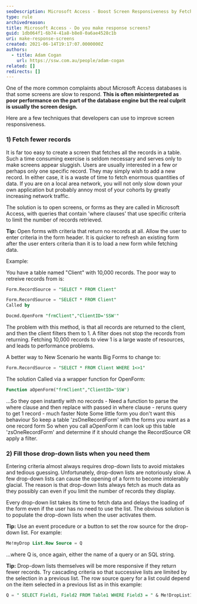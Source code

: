 ```yaml
---
seoDescription: Microsoft Access - Boost Screen Responsiveness by Fetching Fewer Records and Filling Drop-Down Lists on Demand.
type: rule
archivedreason:
title: Microsoft Access - Do you make response screens?
guid: 1db064f1-6b74-41a8-b8e8-0a6ae4528c1b
uri: make-response-screens
created: 2021-06-14T19:17:07.0000000Z
authors:
  - title: Adam Cogan
    url: https://ssw.com.au/people/adam-cogan
related: []
redirects: []
---
```


One of the more common complaints about Microsoft Access databases is that some screens are slow to respond. **This is often misinterpreted as poor performance on the part of the database engine but the real culprit is usually the screen design.**

Here are a few techniques that developers can use to improve screen responsiveness.
### 1) Fetch fewer records

It is far too easy to create a screen that fetches all the records in a table. Such a time consuming exercise is seldom necessary and serves only to make screens appear sluggish. Users are usually interested in a few or perhaps only one specific record. They may simply wish to add a new record. In either case, it is a waste of time to fetch enormous quantities of data. If you are on a local area network, you will not only slow down your own application but probably annoy most of your cohorts by greatly increasing network traffic.

The solution is to open screens, or forms as they are called in Microsoft Access, with queries that contain 'where clauses' that use specific criteria to limit the number of records retrieved.

**Tip:** Open forms with criteria that return no records at all. Allow the user to enter criteria in the form header. It is quicker to refresh an existing form after the user enters criteria than it is to load a new form while fetching data.

Example:

You have a table named "Client" with 10,000 records. The poor way to retreive records from is:

```sql
Form.RecordSource = "SELECT * FROM Client"

Form.RecordSource = "SELECT * FROM Client"
Called by

Docmd.OpenForm "frmClient","ClientID='SSW'"
```

The problem with this method, is that all records are returned to the client, and then the client filters them to 1. A filter does not stop the records from returning. Fetching 10,000 records to view 1 is a large waste of resources, and leads to performance problems.

A better way to New Scenario he wants Big Forms to change to:

```sql
Form.RecordSource = "SELECT * FROM Client WHERE 1<>1"
```

The solution Called via a wrapper function for OpenForm:

```sql
Function aOpenForm("frmClient","ClientID='SSW')
```

...So they open instantly with no records - Need a function to parse the where clause and then replace with passed in where clause - reruns query to get 1 record - much faster Note Some little form you don't want this behaviour So keep a table 'zsOneRecordForm' with the forms you want as a one record form So when you call aOpenForm it can look up this table 'zsOneRecordForm' and determine if it should change the RecordSource OR apply a filter.

### 2) Fill those drop-down lists when you need them

Entering criteria almost always requires drop-down lists to avoid mistakes and tedious guessing. Unfortunately, drop-down lists are notoriously slow. A few drop-down lists can cause the opening of a form to become intolerably glacial. The reason is that drop-down lists always fetch as much data as they possibly can even if you limit the number of records they display.

Every drop-down list takes its time to fetch data and delays the loading of the form even if the user has no need to use the list. The obvious solution is to populate the drop-down lists when the user activates them.

**Tip:** Use an event procedure or a button to set the row source for the drop-down list. For example:

```sql
Me!myDrop List.Row Source = Q
```

...where Q is, once again, either the name of a query or an SQL string.

**Tip:** Drop-down lists themselves will be more responsive if they return fewer records. Try cascading criteria so that successive lists are limited by the selection in a previous list. The row source query for a list could depend on the item selected in a previous list as in this example:

```sql
Q = " SELECT Field1, Field2 FROM Table1 WHERE Field3 = " & Me!DropList1
```